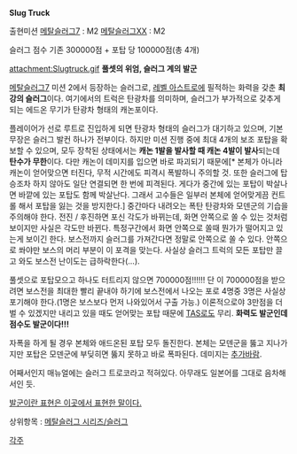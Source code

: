 '''Slug Truck'''

출현미션
[[메탈슬러그7]] : M2
[[메탈슬러그XX]] : M2

슬러그 점수
기존 300000점 + 포탑 당 100000점(총 4개)

attachment:Slugtruck.gif
'''풀셋의 위엄, 슬러그 계의 발군'''

[[메탈슬러그7]] 미션 2에서 등장하는 슬러그로, [[레벨 아스트로]]에 필적하는 화력을 갖춘 '''최강의 슬러그'''이다. 여기에서의 트럭은 탄광차를 의미하며, 슬러그가 부가적으로 갖추게 되는 에드온 무기가 탄광차 형태의 캐논포이다.

플레이어가 선로 루트로 진입하게 되면 탄광차 형태의 슬러그가 대기하고 있으며, 기본 무장은 슬러그 발컨 하나가 전부이다. 하지만 미션 진행 중에 최대 4개의 보조 포탑을 확보할 수 있으며, 모두 장착된 상태에서는 '''캐논 1발을 발사할 때 캐논 4발이 발사'''되는데 '''탄수가 무한'''이다. 다만 캐논이 데미지를 입으면 바로 파괴되기 때문에[* 본체가 아니라 캐논이 얻어맞으면 터진다, 무적 시간에도 피격시 폭발하니 주의할 것. 또한 슬러그에 탑승조차 하지 않아도 일단 연결되면 한 번에 피격된다. 게다가 중간에 있는 포탑이 박살나면 바깥에 있는 포탑도 함께 박살난다. 그래서 고수들은 일부러 본체에 얻어맞게끔 컨트롤 해서 포탑을 잃는 것을 방지한다.] 중간마다 내려오는 폭탄 탄광차와 모덴군의 기습을 주의해야 한다. 전진 / 후진하면 포신 각도가 바뀌는데, 화면 안쪽으로 쏠 수 있는 것처럼 보이지만 사실은 각도만 바뀐다. 특정구간에서 화면 안쪽으로 쏠때 뭔가가 떨어지고 있는게 보이긴 한다. 보스전까지 슬러그를 가져간다면 정말로 안쪽으로 쏠 수 있다. 안쪽으로 쏴야만 보스의 머리 부분이 이 포격을 맞는다. 사실상 슬러그 트럭의 모든 포탑만 끌고 와도 보스전 난이도는 급하락한다(...).


풀셋으로 포탑모으고 하나도 터트리지 않으면 700000점!!!!!!
단 이 700000점을 받으려면 보스전을 최대한 빨리 끝내야 하기에 보스전에서 나오는 포로 4명중 3명은 사실상 포기해야 한다.(1명은 보스보다 먼저 나와있어서 구출 가능.) 이론적으로야 3만점을 더 벌 수 있겠지만 내리고 있을 때도 얻어맞는 포탑 때문에 [[TAS]]로도 무리.
'''화력도 발군인데 점수도 발군이다!!!'''

자폭을 하게 될 경우 본체와 애드온된 포탑 모두 돌진한다. 본체는 모덴군을 뚫고 지나가지만 포탑은 모덴군에 부딪히면 뚫지 못하고 바로 폭파된다. 데미지는 [[추가바람]].

어째서인지 매뉴얼에는 슬러그 트로코라고 적혀있다. 아무래도 일본어를 그대로 음차해서인 듯.

[http://blog.naver.com/shot6459/40065483821 발군이란 표현은 이곳에서 표현한 말이다.]

상위항목 : [[메탈슬러그 시리즈/슬러그]]


[[각주]]
